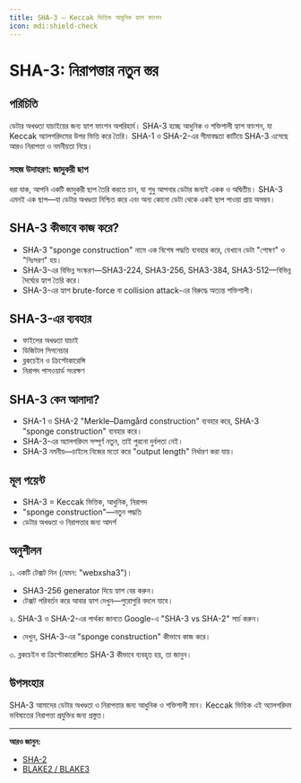 ```yaml
---
title: SHA-3 — Keccak ভিত্তিক আধুনিক হ্যাশ ফাংশন
icon: mdi:shield-check
---
```


# SHA-3: নিরাপত্তার নতুন স্তর

## পরিচিতি

ডেটার অখণ্ডতা যাচাইয়ের জন্য হ্যাশ ফাংশন অপরিহার্য। SHA-3 হচ্ছে আধুনিক ও শক্তিশালী হ্যাশ ফাংশন, যা Keccak অ্যালগরিদমের উপর ভিত্তি করে তৈরি। SHA-1 ও SHA-2-এর সীমাবদ্ধতা কাটিয়ে SHA-3 এসেছে আরও নিরাপত্তা ও নমনীয়তা নিয়ে।

### সহজ উদাহরণ: জাদুকরী ছাপ

ধরা যাক, আপনি একটি জাদুকরী ছাপ তৈরি করতে চান, যা শুধু আপনার ডেটার জন্যই একক ও অদ্বিতীয়। SHA-3 এমনই এক ছাপ—যা ডেটার অখণ্ডতা নিশ্চিত করে এবং অন্য কোনো ডেটা থেকে একই ছাপ পাওয়া প্রায় অসম্ভব।

## SHA-3 কীভাবে কাজ করে?
- SHA-3 "sponge construction" নামে এক বিশেষ পদ্ধতি ব্যবহার করে, যেখানে ডেটা "শোষণ" ও "নিঃসরণ" হয়।
- SHA-3-এর বিভিন্ন সংস্করণ—SHA3-224, SHA3-256, SHA3-384, SHA3-512—বিভিন্ন দৈর্ঘ্যের হ্যাশ তৈরি করে।
- SHA-3-এর হ্যাশ brute-force বা collision attack-এর বিরুদ্ধে অত্যন্ত শক্তিশালী।

## SHA-3-এর ব্যবহার
- ফাইলের অখণ্ডতা যাচাই
- ডিজিটাল সিগনেচার
- ব্লকচেইন ও ক্রিপ্টোকারেন্সি
- নিরাপদ পাসওয়ার্ড সংরক্ষণ

## SHA-3 কেন আলাদা?
- SHA-1 ও SHA-2 "Merkle–Damgård construction" ব্যবহার করে, SHA-3 "sponge construction" ব্যবহার করে।
- SHA-3-এর অ্যালগরিদম সম্পূর্ণ নতুন, তাই পুরনো দুর্বলতা নেই।
- SHA-3 নমনীয়—চাইলে নিজের মতো করে "output length" নির্ধারণ করা যায়।

## মূল পয়েন্ট
- SHA-3 = Keccak ভিত্তিক, আধুনিক, নিরাপদ
- "sponge construction"—নতুন পদ্ধতি
- ডেটার অখণ্ডতা ও নিরাপত্তার জন্য আদর্শ

## অনুশীলন

১. একটি টেক্সট নিন (যেমন: "webxsha3")।
   - SHA3-256 generator দিয়ে হ্যাশ বের করুন।
   - টেক্সট পরিবর্তন করে আবার হ্যাশ দেখুন—পুরোপুরি বদলে যাবে।

২. SHA-3 ও SHA-2-এর পার্থক্য জানতে Google-এ "SHA-3 vs SHA-2" সার্চ করুন।
   - দেখুন, SHA-3-এর "sponge construction" কীভাবে কাজ করে।

৩. ব্লকচেইন বা ক্রিপ্টোকারেন্সিতে SHA-3 কীভাবে ব্যবহৃত হয়, তা জানুন।

## উপসংহার

SHA-3 আমাদের ডেটার অখণ্ডতা ও নিরাপত্তার জন্য আধুনিক ও শক্তিশালী মান। Keccak ভিত্তিক এই অ্যালগরিদম ভবিষ্যতের নিরাপত্তা প্রযুক্তির জন্য প্রস্তুত।

---

**আরও জানুন:**
- [SHA-2](/encryption/sha2)
- [BLAKE2 / BLAKE3](/encryption/blake2-blake3)

